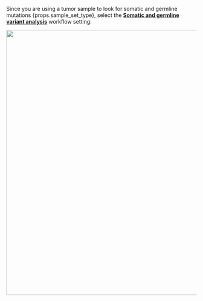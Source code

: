 <span>Since you are using a tumor sample to look for somatic and germline mutations {props.sample_set_type},
select the <b><a href="/settings/settings/main-presets#somаtic-and-germline-variant-analysis">Somatic and germline variant analysis</a></b> workflow setting:</span>

<p align="center">
<img src={require('/img/eng/TN_preset.png').default} width="700"/>
</p>